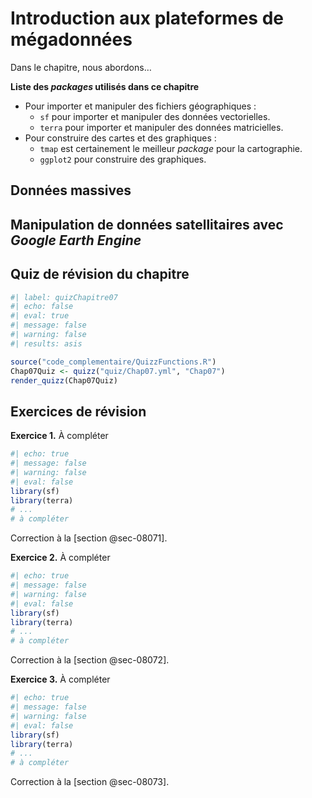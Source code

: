 # Introduction aux plateformes de mégadonnées {#sec-chap07}

Dans le chapitre, nous abordons...

::: bloc_package
::: bloc_package-header
::: bloc_package-icon
:::

**Liste des *packages* utilisés dans ce chapitre**
:::

::: bloc_package-body
-   Pour importer et manipuler des fichiers géographiques :
    -   `sf` pour importer et manipuler des données vectorielles.
    -   `terra` pour importer et manipuler des données matricielles.
-   Pour construire des cartes et des graphiques :
    -   `tmap` est certainement le meilleur *package* pour la cartographie.
    -   `ggplot2` pour construire des graphiques.
:::
:::


## Données massives {#sec-071}

## Manipulation de données satellitaires avec *Google Earth Engine* {#sec-072}

## Quiz de révision du chapitre {#sec-073}

```r
#| label: quizChapitre07
#| echo: false 
#| eval: true 
#| message: false 
#| warning: false 
#| results: asis

source("code_complementaire/QuizzFunctions.R")
Chap07Quiz <- quizz("quiz/Chap07.yml", "Chap07")
render_quizz(Chap07Quiz)
```

## Exercices de révision {#sec-074}

::: bloc_exercice
::: bloc_exercice-header
::: bloc_exercice-icon
:::
**Exercice 1.** À compléter
:::
::: bloc_exercice-body
```r
#| echo: true 
#| message: false 
#| warning: false 
#| eval: false
library(sf)
library(terra)
# ...
# à compléter
```
Correction à la [section @sec-08071].
:::
:::

::: bloc_exercice
::: bloc_exercice-header
::: bloc_exercice-icon
:::
**Exercice 2.** À compléter
:::
::: bloc_exercice-body
```r
#| echo: true 
#| message: false 
#| warning: false 
#| eval: false
library(sf)
library(terra)
# ...
# à compléter
```

Correction à la [section @sec-08072].
:::
:::

::: bloc_exercice
::: bloc_exercice-header
::: bloc_exercice-icon
:::
**Exercice 3.** À compléter
:::
::: bloc_exercice-body
```r
#| echo: true 
#| message: false 
#| warning: false 
#| eval: false
library(sf)
library(terra)
# ...
# à compléter
```

Correction à la [section @sec-08073].
:::
:::
